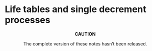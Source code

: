 # Life tables and single decrement processes

:::{.rmdcaution}
<center>
**CAUTION**

The complete version of these notes hasn't been released.
</center>
:::
